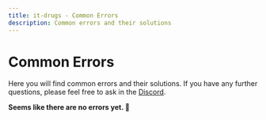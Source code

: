 ```yaml
---
title: it-drugs - Common Errors
description: Common errors and their solutions
---
```


# Common Errors
Here you will find common errors and their solutions. If you have any further questions, please feel free to ask in the [Discord](https://discord.it-scripts.com).

**Seems like there are no errors yet. 🎉**